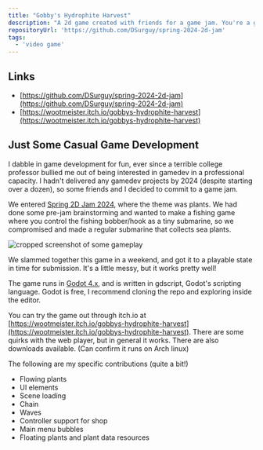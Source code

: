 ```yaml
---
title: "Gobby's Hydrophite Harvest"
description: "A 2d game created with friends for a game jam. You're a goblin in a submarine, harvesting algae."
repositoryUrl: 'https://github.com/DSurguy/spring-2024-2d-jam'
tags: 
  - 'video game'
---
```


## Links
- [https://github.com/DSurguy/spring-2024-2d-jam](https://github.com/DSurguy/spring-2024-2d-jam)
- [https://wootmeister.itch.io/gobbys-hydrophite-harvest](https://wootmeister.itch.io/gobbys-hydrophite-harvest)

## Just Some Casual Game Development

I dabble in game development for fun, ever since a terrible college professor 
bullied me out of being interested in gamedev in a professional capacity. I hadn't 
delivered any gamedev projects by 2024 (despite starting over a dozen), so some friends and I decided to commit to a game jam.

We entered [Spring 2D Jam 2024](https://itch.io/jam/spring-2d-jam-2024), where the theme was plants. We had done 
some pre-jam brainstorming and wanted to make a fishing game where you control the fishing bobber/hook as a tiny 
submarine, so we compromised and made a regular submarine that collects sea plants.

![cropped screenshot of some gameplay](/blog-assets/gobbys-hydrophite-harvest/screenshot.png)

We slammed together this game in a weekend, and got it to a playable state in time for submission. It's a little messy, 
but it works pretty well!

The game runs in [Godot 4.x](https://godotengine.org/), and is written in gdscript, Godot's scripting language. Godot is free, I recommend cloning the repo and exploring inside the editor.

You can try the game out through itch.io at [https://wootmeister.itch.io/gobbys-hydrophite-harvest](https://wootmeister.itch.io/gobbys-hydrophite-harvest). 
There are some quirks with the web player, but in general it works. There are also downloads available. (Can confirm it runs on Arch linux)

The following are my specific contributions (quite a bit!)

- Flowing plants
- UI elements
- Scene loading
- Chain
- Waves
- Controller support for shop
- Main menu bubbles
- Floating plants and plant data resources